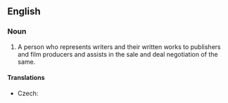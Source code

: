 ==English==
{{wikipedia}}

===Noun===
{{en-noun|head=[[literary]] [[agent]]}}

# A person who represents writers and their written works to publishers and film producers and assists in the sale and deal negotiation of the same.

====Translations====
{{trans-top|person who represents writers}}
* Czech: {{t|cs|literární agent|m}}
{{trans-mid}}
{{trans-bottom}}